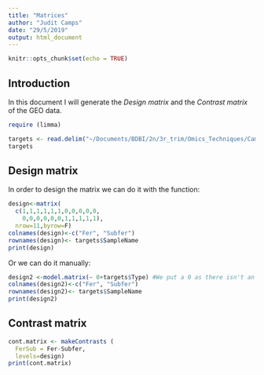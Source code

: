 ```yaml
---
title: "Matrices"
author: "Judit Camps"
date: "29/5/2019"
output: html_document
---
```


```r
knitr::opts_chunk$set(echo = TRUE)
```

## Introduction

In this document I will generate the *Design matrix* and the *Contrast matrix* of the GEO data.

```r
require (limma)

targets <- read.delim("~/Documents/BDBI/2n/3r_trim/Omics_Techniques/Camps_Judit-OmicsTechniques/Exercise2/data/targets.csv")
targets
```

## Design matrix
In order to design the matrix we can do it with the function:
```r
design<-matrix(
  c(1,1,1,1,1,1,0,0,0,0,0,
    0,0,0,0,0,0,1,1,1,1,1),
  nrow=11,byrow=F)
colnames(design)<-c("Fer", "Subfer")
rownames(design)<- targets$SampleName 
print(design)
```

Or we can do it manually:
```r
design2 <-model.matrix(~ 0+targets$Type) #We put a 0 as there isn't an intercept
colnames(design2)<-c("Fer", "Subfer")
rownames(design2)<- targets$SampleName 
print(design2)
```

## Contrast matrix
```r
cont.matrix <- makeContrasts (
  FerSub = Fer-Subfer,
  levels=design)
print(cont.matrix)
```

